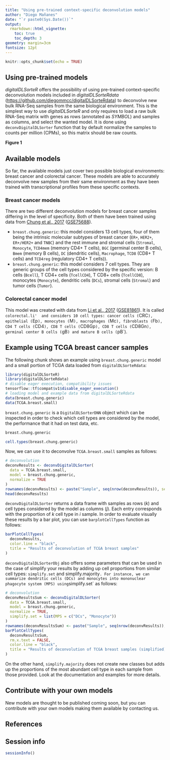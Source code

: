 ```yaml
---
title: "Using pre-trained context-specific deconvolution models"
author: "Diego Mañanes"
date: "`r paste0(Sys.Date())`"
output: 
  rmarkdown::html_vignette:
    toc: true
    toc_depth: 3
geometry: margin=3cm
fontsize: 12pt
---
```


```r
knitr::opts_chunk$set(echo = TRUE)
```

## Using pre-trained models

_digitalDLSorteR_ offers the possibility of using pre-trained context-specific deconvolution models included in _digitalDLSorteRdata_ (<https://github.com/diegommcc/digitalDLSorteRdata>) to deconvolve new bulk RNA-Seq samples from the same biological environment. This is the simplest way to use _digitalDLSorteR_ and only requires to load a raw bulk RNA-Seq matrix with genes as rows (annotated as _SYMBOL_) and samples as columns, and select the wanted model. It is done using `deconvDigitalDLSorter` function that by default normalize the samples to counts per million (CPMs), so this matrix should be raw counts.

**Figure 1**

## Available models

So far, the available models just cover two possible biological environments: breast cancer and colorectal cancer. These models are able to accurately deconvolve new samples from their same environment as they have been trained with transcriptional profiles from these specific contexts. 

### Breast cancer models

There are two different deconvolution models for breast cancer samples differing in the level of specificity. Both of them have been trained using data from [Chung et al., 2017](https://www.nature.com/articles/ncomms15081) ([GSE75688](https://www.ncbi.nlm.nih.gov/geo/query/acc.cgi?acc=GSE75688)).

* `breast.chung.generic`: this model considers 13 cell types, four of them being the intrinsic molecular subtypes of breast cancer (`ER+`, `HER2+`, `ER+/HER2+` and `TNBC`) and the rest immune and stromal cells (`Stromal`, `Monocyte`, `TCD4mem` (memory CD4+ T cells), `BGC` (germinal center B cells), `Bmem` (memory B cells), `DC` (dendritic cells), `Macrophage`, `TCD8` (CD8+ T cells) and `TCD4reg` (regulatory CD4+ T cells)).
* `breast.chung.generic`: this model considers 7 cell types. They are generic groups of the cell types considered by the specific version: B cells (`Bcell`), T CD4+ cells (`TcellCD4`), T CD8+ cells (`TcellCD8`), monocytes (`Monocyte`), dendritic cells (`DCs`), stromal cells (`Stromal`) and tumor cells (`Tumor`).

### Colorectal cancer model

This model was created with data from [Li et al., 2017](https://www.nature.com/articles/ng.3818) ([GSE81861](https://www.ncbi.nlm.nih.gov/geo/query/acc.cgi?acc=GSE81861)). It is called `colorectal.li'  and considers 10 cell types: cancer cells (`CRC`), epithelial (`Ep`), monocytes (`M`), macrophages (`Mc`), fibroblasts (`Fb`), CD4 T cells (`CD4`), CD8 T cells (`CD8Gp`), CD8 T cells (`CD8Gn`), germinal center B cells (`gB`) and mature B cells (`pB`).

## Example using TCGA breast cancer samples

The following chunk shows an example using `breast.chung.generic` model and a small portion of TCGA data loaded from `digitalDLSorteRdata`:

```r
library(digitalDLSorteR)
library(digitalDLSorteRdata)
# disable eager execution, compatibility issues
tensorflow::tf$compat$v1$disable_eager_execution()
# loading model and example data from digitalDLSorteRdata
data(breast.chung.generic)
data(TCGA.breast.small)
```

`breast.chung.generic` is a `DigitalDLSorterDNN` object which can be inspected in order to check which cell types are considered by the model, the performance that it had on test data, etc.

```r
breast.chung.generic
```

```r
cell.types(breast.chung.generic)
```

Now, we can use it to deconvolve `TCGA.breast.small` samples as follows:

```r
# deconvolution
deconvResults <- deconvDigitalDLSorter(
  data = TCGA.breast.small,
  model = breast.chung.generic,
  normalize = TRUE
)
rownames(deconvResults) <- paste("Sample", seq(nrow(deconvResults)), sep = "_")
head(deconvResults)
```


`deconvDigitalDLSorter` returns a data frame with samples as rows ($k$) and cell types considered by the model as columns ($j$). Each entry corresponds with the proportion of $k$ cell type in $i$ sample. In order to evaluate visually these results by a bar plot, you can use `barplotCellTypes` function as follows:

```r
barPlotCellTypes(
  deconvResults, 
  color.line = "black",
  title = "Results of deconvolution of TCGA breast samples"
)
```

`deconvDigitalDLSorterObj` also offers some parameters that can be used in the case of simplify your results by adding up cell proportions from similar cell types: `simplify.set` and simplify.majority`. For instance, we can summarize dendritic cells (DCs) and monocytes into mononuclear phagocyte system (MPS) using `simplify.set` as follows:

```r
# deconvolution
deconvResultsSum <- deconvDigitalDLSorter(
  data = TCGA.breast.small,
  model = breast.chung.generic,
  normalize = TRUE,
  simplify.set = list(MPS = c("DCs", "Monocyte"))
)
rownames(deconvResultsSum) <- paste("Sample", seq(nrow(deconvResults)), sep = "_")
barPlotCellTypes(
  deconvResultsSum, 
  rm.x.text = FALSE,
  color.line = "black",
  title = "Results of deconvolution of TCGA breast samples (simplified)"
)
```

On the other hand, `simplify.majority` does not create new classes but adds up the proportions of the most abundant cell type in each sample from those provided. Look at the documentation and examples for more details.


## Contribute with your own models

New models are thought to be published coming soon, but you can contribute with your own models making them available by contacting us.

## References



## Session info {.unnumbered}

```r
sessionInfo()
```

